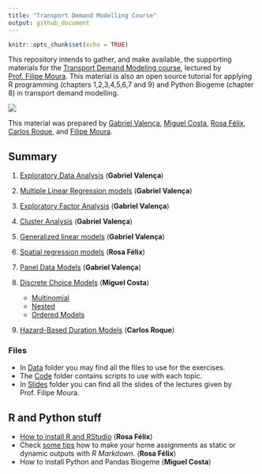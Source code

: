 ```yaml
---
title: "Transport Demand Modelling Course"
output: github_document
---
```


```r
knitr::opts_chunk$set(echo = TRUE)
```
This repository intends to gather, and make available, the supporting materials for the [Transport Demand Modeling course](https://fenix.tecnico.ulisboa.pt/disciplinas/MPTra/2020-2021/1-semestre/materiais-de-apoio), lectured by [Prof. Filipe Moura](https://ushift.tecnico.ulisboa.pt/team-filipe-moura/).
This material is also an open source tutorial for applying R programming (chapters 1,2,3,4,5,6,7 and 9) and Python Biogeme (chapter 8) in transport demand modelling.     


![](README_files/ISTlogo.png)

This material was prepared by [Gabriel Valença](https://ushift.tecnico.ulisboa.pt/team-gabriel-valenca/), [Miguel Costa](https://ushift.tecnico.ulisboa.pt/team-miguel-costa/), [Rosa Félix](https://ushift.tecnico.ulisboa.pt/team-rosa-felix/), [Carlos Roque](https://ushift.tecnico.ulisboa.pt/team-carlos-roque/), and [Filipe Moura](https://ushift.tecnico.ulisboa.pt/team-filipe-moura/). 


## Summary

  1. [Exploratory Data Analysis](1-ExploratoryDataAnalysis.md) (**Gabriel Valença**)
  2. [Multiple Linear Regression models](2-MultipleLinearRegression.md) (**Gabriel Valença**)
  3. [Exploratory Factor Analysis](3-FactorAnalysis.md) (**Gabriel Valença**)
  4. [Cluster Analysis](4-ClusterAnalysis.md) (**Gabriel Valença**)
  5. [Generalized linear models](5-GeneralizedLinearModels.md) (**Gabriel Valença**)
  6. [Spatial regression models](6-SpatialModels.md) (**Rosa Félix**)
  7. [Panel Data Models](7-PanelModels.md) (**Gabriel Valença**)
  8. [Discrete Choice Models](8-DiscreteChoiceModels/) (**Miguel Costa**)
  
     * [Multinomial](8-DiscreteChoiceModels/8.1-MultinomialLogitAndProbitModels/) 
     * [Nested](8-DiscreteChoiceModels/8.2-NestedLogitModels/)
     * [Ordered Models](8-DiscreteChoiceModels/8.3-OrderedLogitModels/) 
     
  
  9. [Hazard-Based Duration Models](9-HazardBasedModels.md) (**Carlos Roque**)
  
### Files
* In [Data](Data/) folder you may find all the files to use for the exercises.   
* The [Code](Code/) folder contains scripts to use with each topic.
* In [Slides](Slides/) folder you can find all the slides of the lectures given by Prof. Filipe Moura.

## R and Python stuff
* [How to install R and RStudio](0-InstallR.md) (**Rosa Félix**)
* Check [some tips](RMarkdownReports.md) how to make your home assignments as static or dynamic outputs with *R Markdown*. (**Rosa Félix**)
* How to install Python and Pandas Biogeme (**Miguel Costa**)

